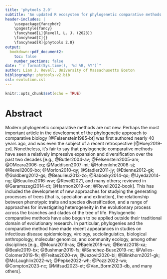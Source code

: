 ```yaml
---
title: 'phytools 2.0'
subtitle: 'An updated R ecosystem for phylogenetic comparative methods (and other things)'
header-includes: |
    \usepackage{fancyhdr}
    \pagestyle{fancy}
    \fancyhead[L]{Revell, L. J. (2023)}
    \fancyhead[C]{}
    \fancyhead[R]{phytools 2.0}
output: 
  bookdown::pdf_document2:
    toc: false
    number_sections: false
date: "`r format(Sys.time(), '%d %B, %Y')`"
author: Liam J. Revell, University of Massachusetts Boston
bibliography: phytools-v2.bib
csl: evolution.csl
---
```


```r
knitr::opts_chunk$set(echo = TRUE)
```

# Abstract

Modern phylogenetic comparative methods are not new. Perhaps the most important article in the development of the phylogenetic approach to comparative biology [@Felsenstein1985-bt] was first authored nearly 40 years ago, and was even the subject of a recent retrospective [@Huey2019-zv]. Nonetheless, it's fair to say that phylogenetic comparative methods have seen a relatively impressive expansion and diversification over the past two decades [e.g., @Butler2004-av; @Felsenstein2005-am; @OMeara2006-cq; @Maddison2007-mi; @Hohenlohe2008-sj; @Revell2009-bo; @Morlon2010-qy; @Stadler2011-jy; @Etienne2012-gk; @Goldberg2012-gs; @Beaulieu2013-zo; @Rabosky2014-qo; @Uyeda2014-ng; @Beaulieu2016-ww; @Revell2021, and many others; reviewed in @Garamszegi2014-dt; @Harmon2019-on; @Revell2022-book]. This has included the development of new approaches for studying the generating processes of trees (that is, speciation and extinction), the relationship between phenotypic traits and species diversification, and a range of approaches for investigating heterogeneity in the evolutionary process across the branches and clades of the tree of life. Phylogenetic comparative methods have also begun to be applied outside their traditional domain of evolutionary research. In particular, phylogenies and the comparative method have made recent appearances in studies on infectious disease epidemiology, virology, sociolinguistics, biological anthropology, molecular genomics, and community ecology, among other disciplines [e.g., @Moura2016-as; @Baele2018-wc; @Bentz2018-xa; @Beale2019-bx; @Bushman2019-fs; @Sanchez-Buso2019-nc; @Valles-Colomer2019-fk; @Freitas2020-rw; @Jezovit2020-bi; @Blinkhorn2021-gk; @McLaughlin2022-wt; @Pepke2022-wh; @Pozzi2022-wx; @Compton2023-nc; @Mifsud2023-et; @Van_Borm2023-db, and many others].
